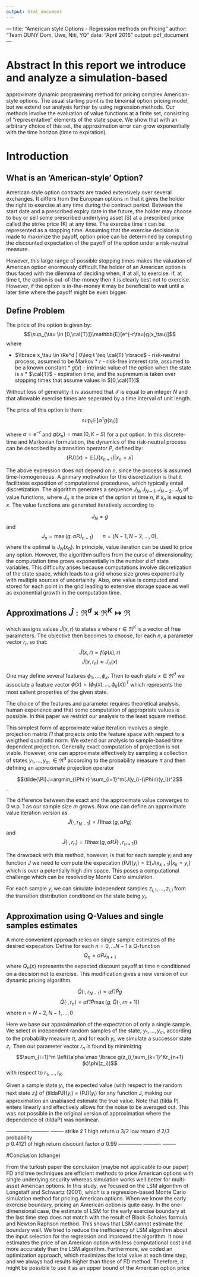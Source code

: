 ```yaml
---
output: html_document
---
```

--- title: "American style Options - Regression methods on Pricing" author:
"Team DUNY Dom, Uwe, Niti, YQ" date: "April 2016" output: pdf_document ---

# Abstract In this report we introduce and analyze a simulation-based
approximate dynamic programming method for pricing complex American-style
options. The usual starting point is the binomial option pricing model, but we
extend our analysis further by using regression methods. Our methods involve the
evaluation of value functions at a finite set, consisting of “representative”
elements of the state space. We show that with an arbitrary choice of this set,
the approximation error can grow exponentially with the time horizon (time to
expiration).


# Introduction 
## What is an 'American-style' Option?

American style option contracts are traded extensively over several exchanges.
It differs from the European options in that it gives the holder the right to
exercise at any time during the contract period. Between the start date and a
prescribed expiry date in the future, the holder may choose to buy or sell some
prescribed underlying asset (S) at a prescribed price called the strike price
(K) at any time. The exercise time $\tau$ can be represented as a stopping time.
Assuming that the exercise decision is made to maximize the payoff, option price
can be determined by computing the discounted expectation of the payoff of the
option under a risk-neutral measure.

However, this large range of possible stopping times makes the valuation of
American option enormously difficult.The holder of an American option is thus
faced with the dilemma of deciding when, if at all, to exercise. If, at time t,
the option is out-of-the-money then it is clearly best not to exercise. However,
if the option is in-the-money it may be beneficial to wait until a later time
where the payoff might be even bigger.

## Define Problem

The price of the option is given by: $$\sup_{\tau \in
[0,\cal{T}]}\mathbb{E}[e^{-r\tau}g(x_\tau)]$$ where

* $\lbrace x_\tau \in \Re^d | 0\leq t \leq \cal{T} \rbrace$ - risk-neutral
process, assumed to be Markov * $r$ - risk-free interest rate, assumed to be a
known constant * $g(x)$ - intrinsic value of the option when the state is $x$ *
$\cal{T}$ - expiration time, and the supremum is taken over stopping times that
assume values in $[0,\cal{T}]$

Without loss of generality it is assumed that $\mathcal{T}$ is equal to an
integer $N$ and that allowable exercise times are seperated by a time interval
of unit length.

The price of this option is then: 
$$\sup_{\tau}\mathbb{E}[\alpha^{\tau}g(x_{\tau})]$$

where $\alpha = e^{-r}$ and $g(x_n)=\max(0,K-S)$ for a put option. In this discrete-time and Markovian
formulation, the dynamics of the risk-neutral process can be described by a
transition operator $P$, defined by: $$(PJ)(x) = \mathbb{E}[J(x_{n+1})| x_n=x]$$

The above expression does not depend on $n$, since the process is assumed
time-homogeneous. A primary motivation for this discretization is that it
facilitates exposition of computational procedures, which typically entail
discretization. The algorithm generates a sequence $J_N, J_{N-1}, J_{N-2}...
J_0$ of value functions, where $J_n$ is the price of the option at time $n$, if
$x_n$ is equal to $x$. The value functions are generated iteratively according
to

$$J_N = g$$ and $$J_n = \max(g,\alpha PJ_{n+1}) \hspace{20pt}
n=(N-1,N-2,\ldots,0),$$ where the optimal is $J_N(x_0)$. In principle, value
iteration can be used to price any option. However, the algorithm suffers from
the curse of dimensionality; the computation time grows exponentially in the
number $d$ of state variables. This difficulty arises because computations
involve discretization of the state space, which leads to a grid whose size
grows exponentially with multiple sources of uncertainity. Also, one value is
computed and stored for each point in the grid leading to extensive storage
space as well as exponential growth in the computation time.

## Approximations $\tilde{J}:\Re^d \times \Re^K \mapsto \Re$ 
which assigns values $\tilde{J}(x,r)$ to states $x$ where $r \in \Re^K$ is a vector of free
parameters. The objective then becomes to choose, for each $n$, a parameter
vector $r_n$ so that: $$\tilde{J}(x,r) =f(\phi(x),r)$$ $$\tilde{J}(x,r_n) \approx J_n(x)$$

One may define several features $\phi_1, ... , \phi_k$. Then to each state $x \in \Re ^d$ we associate a feature vector $\phi(x) = (\phi_1(x),...,\phi_k(x))^T$ which represents the most salient properties of the given state.

The choice of the features and parameter requires theoretical analysis, human experience and that some computation of appropriate values is possible. In this paper we restrict our analysis to the least square method.

This simplest form of approximate value iteration involves a single projection matrix $\Pi$ that projects onto the feature space with respect to a weigthed quadratic norm. We extend our analysis to sample-based time dependent projection. Generally exact computation of projection is not viable. However, one can approximate effectively by sampling a collection of states $y_1,...,y_m$ $\in \Re^d$ according to the probability measure $\pi$ and then defining an approximate projection operator

$$\tilde{\Pi}J=argmin_{\Phi r} \sum_{i=1}^m(J(y_i)-(\Phi r)(y_i))^2$$.

The difference between the exact and the approximate value converges to 0 w.p. 1 as our sample size $m$ grows.
Now one can define an approximate value iteration version as 
$$\tilde{J}(\cdot,r_{N-1})=\tilde{\Pi}\max(g,\alpha Pg)$$
and
$$\tilde{J}(\cdot,r_{n})=\tilde{\Pi} \max(g,\alpha P\tilde{J}(\cdot,r_{n+1}))$$

The drawback with this method, however, is that for each sample $y_i$ and any function $J$ we need to compute the expecation $(PJ)(y_i)=\mathbb{E}[J(x_{k+1})|x_k=y_i]$ which is over a potentially high dim space. This poses a computational challenge which can be resolved by Monte Carlo simulation.

For each sample $y_i$ we can simulate independent samples $z_{i,1},...,z_{i,l}$ from the transition distribution conditiond on the state being $y_i$.

## Approximation using Q-Values and single samples estimates

A more convenient approach relies on single sample estimates of the desired expecation. 
Define for each $n=0,...N-1$ a $Q$-function 
$$Q_n= \alpha PJ_{n+1}$$
where $Q_n(x)$ represents the expected discount payoff at time $n$ conditioned on a decision not to exercise. This modification gives a new version of our dynamic pricing algorithm.

$$\tilde{Q}(\cdot, r_{N-1})=\alpha \tilde{\Pi} \tilde{P}g$$
$$\tilde{Q}(\cdot,r_n)=\alpha \tilde{\Pi} \tilde{P}\max(g,\tilde{Q}(\cdot,r{n+1}))$$
where $n=N-2,N-1,...,0$

Here we base our approximation of the expectation of only a single sample. We select $m$ independent random samples of the state, $y_1,...,y_m$, according to the probability measure $\pi$, and for each $y_i$, we simulate a successor state $z_i$. Then our parameter vector $r_n$ is found by minimizing 
$$\sum_{i=1}^m \left(\alpha \max \lbrace g(z_i),\sum_{k=1}^Kr_{n+1}(k)\phi(z_i))$$ with respect to  $r_1,...,r_K$.

Given a sample state $y_i$, the expected value (with respect to the random next state $z_i$) of (tildaPJ)($y_i$) = (PJ)($y_i$) for any function J, making our approximation an unabiased estimate the true value. Note that (tilda P) enters linearly and effectively allows for the noise to be averaged out. This was not possible in the original version of approximation where the dependence of (tildaP) was nonlinear.

--------------  ----------  -------- strike           $\bar{x}$      1 high
return        $u$        3/2 low return         $d$        2/3 probability      
$p$       0.4121 of high return discount factor $\alpha$      0.99 
--------------  ----------  --------

#Conclusion (change)

From the turkish paper the conclusion (maybe not applicable to our paper) FD and
tree techniques are efficient methods to price American options with single 
underlying security whereas simulation works well better for multi-asset
American options. In this study, we focused on the LSM algorithm of Longstaff
and Schwartz (2001), which is a regression-based Monte Carlo simulation method
for pricing American options. When we know the early exercise boundary, pricing
an American option is quite easy. In the one-dimensional case, the estimate of
LSM for the early exercise boundary at the last time step does not match with
the result of Black-Scholes formula and Newton Raphson method. This shows that
LSM cannot estimate the boundary well. We tried to reduce the inefficiency of
LSM algorithm about the input selection for the regression and improved the
algorithm. It now estimates the price of an American option with less
computational cost and more accurately than the LSM algorithm. Furthermore, we
coded an optimization approach, which maximizes the total value at each time
step, and we always had results higher than those of FD method. Therefore, it
might be possible to use it as an upper bound of the American option price